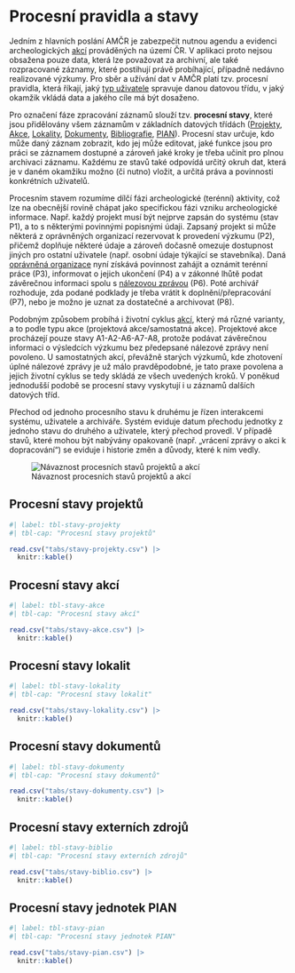 # Procesní pravidla a stavy

Jedním z hlavních poslání AMČR je zabezpečit nutnou agendu a evidenci archeologických [akcí](pojmy.qmd#akce) prováděných na území ČR.
V aplikaci proto nejsou obsažena pouze data, která lze považovat za archivní, ale také rozpracované záznamy, které postihují právě probíhající, případně nedávno realizované výzkumy.
Pro sběr a užívání dat v AMČR platí tzv. procesní pravidla, která říkají, jaký [typ uživatele](role.qmd) spravuje danou datovou třídu, v jaký okamžik vkládá data a jakého cíle má být dosaženo.

Pro označení fáze zpracování záznamů slouží tzv. **procesní stavy**, které jsou přidělovány všem záznamům v základních datových třídách ([Projekty](pojmy.qmd#projekty), [Akce](pojmy.qmd#akce), [Lokality](pojmy.qmd#lokality), [Dokumenty](pojmy.qmd#dokumenty), [Bibliografie](pojmy.qmd#externí-zdroje), [PIAN](pojmy.qmd#pian)).
Procesní stav určuje, kdo může daný záznam zobrazit, kdo jej může editovat, jaké funkce jsou pro práci se záznamem dostupné a zároveň jaké kroky je třeba učinit pro plnou archivaci záznamu.
Každému ze stavů také odpovídá určitý okruh dat, která je v daném okamžiku možno (či nutno) vložit, a určitá práva a povinnosti konkrétních uživatelů.

Procesním stavem rozumíme dílčí fázi archeologické (terénní) aktivity, což lze na obecnější rovině chápat jako specifickou fázi vzniku archeologické informace.
Např. každý projekt musí být nejprve zapsán do systému (stav P1), a to s některými povinnými popisnými údaji.
Zapsaný projekt si může některá z oprávněných organizací rezervovat k provedení výzkumu (P2), přičemž doplňuje některé údaje a zároveň dočasně omezuje dostupnost jiných pro ostatní uživatele (např. osobní údaje týkající se stavebníka).
Daná [oprávněná organizace](pojmy.qmd#oprávněná-archeologická-organizace) nyní získává povinnost zahájit a oznámit terénní práce (P3), informovat o jejich ukončení (P4) a v zákonné lhůtě podat závěrečnou informaci spolu s [nálezovou zprávou](pojmy.qmd#nálezová-zpráva) (P6).
Poté archivář rozhoduje, zda podané podklady je třeba vrátit k doplnění/přepracování (P7), nebo je možno je uznat za dostatečné a archivovat (P8).

Podobným způsobem probíhá i životní cyklus [akcí](pojmy.qmd#akce), který má různé varianty, a to podle typu akce (projektová akce/samostatná akce).
Projektové akce procházejí pouze stavy A1-A2-A6-A7-A8, protože podávat závěrečnou informaci o výsledcích výzkumu bez předepsané nálezové zprávy není povoleno.
U samostatných akcí, převážně starých výzkumů, kde zhotovení úplné nálezové zprávy je už málo pravděpodobné, je tato praxe povolena a jejich životní cyklus se tedy skládá ze všech uvedených kroků.
V poněkud jednodušší podobě se procesní stavy vyskytují i u záznamů dalších datových tříd.

Přechod od jednoho procesního stavu k druhému je řízen interakcemi systému, uživatele a archiváře.
Systém eviduje datum přechodu jednotky z jednoho stavu do druhého a uživatele, který přechod provedl.
V případě stavů, které mohou být nabývány opakovaně (např. „vrácení zprávy o akci k dopracování“) se eviduje i historie změn a důvody, které k nim vedly.

![Návaznost procesních stavů projektů a akcí](figs/stavy_schema.png){#fig-stavy}

## Procesní stavy projektů

```r
#| label: tbl-stavy-projekty
#| tbl-cap: "Procesní stavy projektů"

read.csv("tabs/stavy-projekty.csv") |>
  knitr::kable()
```

## Procesní stavy akcí

```r
#| label: tbl-stavy-akce
#| tbl-cap: "Procesní stavy akcí"

read.csv("tabs/stavy-akce.csv") |>
  knitr::kable()
```

## Procesní stavy lokalit

```r
#| label: tbl-stavy-lokality
#| tbl-cap: "Procesní stavy lokalit"

read.csv("tabs/stavy-lokality.csv") |>
  knitr::kable()
```

## Procesní stavy dokumentů

```r
#| label: tbl-stavy-dokumenty
#| tbl-cap: "Procesní stavy dokumentů"

read.csv("tabs/stavy-dokumenty.csv") |>
  knitr::kable()
```

## Procesní stavy externích zdrojů

```r
#| label: tbl-stavy-biblio
#| tbl-cap: "Procesní stavy externích zdrojů"

read.csv("tabs/stavy-biblio.csv") |>
  knitr::kable()
```

## Procesní stavy jednotek PIAN

```r
#| label: tbl-stavy-pian
#| tbl-cap: "Procesní stavy jednotek PIAN"

read.csv("tabs/stavy-pian.csv") |>
  knitr::kable()
```
